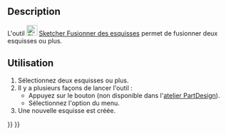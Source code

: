 <languages/>

{{Docnav/fr
|[[Sketcher_ValidateSketch/fr|Valider une esquisse]]
|[[Sketcher_MirrorSketch/fr|Esquisse miroir]]
|[[Sketcher_Workbench/fr|Atelier Sketcher]]
|IconL=Sketcher_ValidateSketch.svg
|IconR=Sketcher_MirrorSketch.svg‎
|IconC=Workbench_Sketcher.svg
}}

{{GuiCommand/fr
|Name=Sketcher MergeSketches
|Name/fr=Sketcher Fusionner des esquisses
|MenuLocation=Esquisse → Fusionner des esquisses
|Workbenches=[[Sketcher_Workbench/fr|Sketcher]], [[PartDesign_Workbench/fr|PartDesign]]
|Version=0.15
}}

==Description==

L'outil [[Image:Sketcher_MergeSketches.svg|24px]] [[Sketcher_MergeSketches/fr|Sketcher Fusionner des esquisses]] permet de fusionner deux esquisses ou plus.

<span id="Usage"></span>
==Utilisation==

# Sélectionnez deux esquisses ou plus.
# Il y a plusieurs façons de lancer l'outil :
#* Appuyez sur le bouton {{Button|[[Image:Sketcher_MergeSketches.svg|16px]] [[Sketcher_MergeSketches/fr|Fusionner des esquisses]]}} (non disponible dans l'[[PartDesign_Workbench/fr|atelier PartDesign]]).
#* Sélectionnez l'option {{MenuCommand|Esquisse → [[Image:Sketcher_MergeSketches.svg|16px]] Fusionner des esquisses}} du menu.
# Une nouvelle esquisse est créée.


{{Docnav/fr
|[[Sketcher_ValidateSketch/fr|Valider une esquisse]]
|[[Sketcher_MirrorSketch/fr|Esquisse miroir]]
|[[Sketcher_Workbench/fr|Atelier Sketcher]]
|IconL=Sketcher_ValidateSketch.svg
|IconR=Sketcher_MirrorSketch.svg‎
|IconC=Workbench_Sketcher.svg
}}

{{Sketcher_Tools_navi{{#translation:}}}}
{{Userdocnavi{{#translation:}}}}